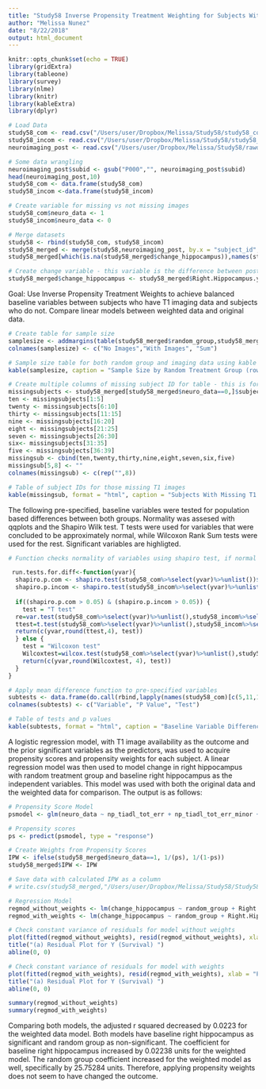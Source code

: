 ```yaml
---
title: "Study58 Inverse Propensity Treatment Weighting for Subjects With T1 Baseline Images VS Subjects Without"
author: "Melissa Nunez"
date: "8/22/2018"
output: html_document
---
```


```r
knitr::opts_chunk$set(echo = TRUE)
library(gridExtra)
library(tableone)
library(survey)
library(nlme)
library(knitr)
library(kableExtra)
library(dplyr)

# Load Data
study58_com <- read.csv("/Users/user/Dropbox/Melissa/Study58/study58_com_dataset.csv")
study58_incom <- read.csv("/Users/user/Dropbox/Melissa/Study58/study58_incom_dataset.csv")
neuroimaging_post <- read.csv("/Users/user/Dropbox/Melissa/Study58/rawdata/Angeliki_FreeSurferCleanResults_Post_2018_2_8_Exercise58_AllData_WithICV.csv")

# Some data wrangling
neuroimaging_post$subid <- gsub("P000","", neuroimaging_post$subid)
head(neuroimaging_post,10)
study58_com <- data.frame(study58_com)
study58_incom <-data.frame(study58_incom)

# Create variable for missing vs not missing images
study58_com$neuro_data <- 1
study58_incom$neuro_data <- 0

# Merge datasets
study58 <- rbind(study58_com, study58_incom)
study58_merged <- merge(study58,neuroimaging_post, by.x = "subject_id", by.y = "subid", all.x = TRUE)
study58_merged[which(is.na(study58_merged$change_hippocampus)),names(study58_merged[1:3])]

# Create change variable - this variable is the difference between post hippocampus value and baseline hippocampus value
study58_merged$change_hippocampus <- study58_merged$Right.Hippocampus.y - study58_merged$Right.Hippocampus.x

```


Goal: Use Inverse Propensity Treatment Weights to achieve balanced baseline variables between subjects who have T1 imaging data and 
subjects who do not. Compare linear models between weighted data and original data.


```r
# Create table for sample size
samplesize <- addmargins(table(study58_merged$random_group,study58_merged$neuro_data))
colnames(samplesize) <- c("No Images","With Images", "Sum")

# Sample size table for both random group and imaging data using kable (prettier)
kable(samplesize, caption = "Sample Size by Random Treatment Group (rows) and T1 Image  Availability (columns)", format = "html") %>% kable_styling(bootstrap_options = "striped", full_width = F) %>% column_spec(1, bold = T)

# Create multiple columns of missing subject ID for table - this is for the upcoming table
missingsubjects <- study58_merged[study58_merged$neuro_data==0,]$subject_id
ten <- missingsubjects[1:5]
twenty <- missingsubjects[6:10]
thirty <- missingsubjects[11:15]
nine <- missingsubjects[16:20]
eight <- missingsubjects[21:25]
seven <- missingsubjects[26:30]
six<- missingsubjects[31:35]
five <- missingsubjects[36:39]
missingsub <- cbind(ten,twenty,thirty,nine,eight,seven,six,five)
missingsub[5,8] <- ""
colnames(missingsub) <- c(rep("",8))

# Table of subject IDs for those missing T1 images
kable(missingsub, format = "html", caption = "Subjects With Missing T1 Baseline Images") %>% kable_styling(bootstrap_options = "striped", full_width = F)

```
The following pre-specified, baseline variables were tested for population based differences between both groups. Normality was assesed
with qqplots and the Shapiro Wilk test. T tests were used for variables that were concluded to be approximately normal, while Wilcoxon
Rank Sum tests were used for the rest. Significant variables are highligted.

```r
# Function checks normality of variables using shapiro test, if normal then checks constant variance and runs ttest. If not normal then wilcoxon test is used.

 run.tests.for.diff<-function(yvar){
  shapiro.p.com <- shapiro.test(study58_com%>%select(yvar)%>%unlist())$p.value
  shapiro.p.incom <- shapiro.test(study58_incom%>%select(yvar)%>%unlist())$p.value
  
  if((shapiro.p.com > 0.05) & (shapiro.p.incom > 0.05)) {
    test = "T test"
  re=var.test(study58_com%>%select(yvar)%>%unlist(),study58_incom%>%select(yvar)%>%unlist(), alternative = "two.sided")$p.value
  ttest=t.test(study58_com%>%select(yvar)%>%unlist(),study58_incom%>%select(yvar)%>%unlist(), var.equal=(re >.05), paired=FALSE)$p.value
  return(c(yvar,round(ttest,4), test))
  } else {
    test = "Wilcoxon test"
    Wilcoxtest=wilcox.test(study58_com%>%select(yvar)%>%unlist(),study58_incom%>%select(yvar)%>%unlist(), alternative = "two.sided")$p.value
    return(c(yvar,round(Wilcoxtest, 4), test))
  }
}

# Apply mean difference function to pre-specified variables
subtests <- data.frame(do.call(rbind,lapply(names(study58_com)[c(5,11,15:25,39:41)],run.tests.for.diff)))
colnames(subtests) <- c("Variable", "P Value", "Test")

# Table of tests and p values
kable(subtests, format = "html", caption = "Baseline Variable Differences Between Subjects With T1 Images VS Subjects Without") %>% kable_styling(bootstrap_options = "striped", full_width = F) %>% row_spec(4:6, background = "lightyellow")

```

A logistic regression model, with T1 image availability as the outcome and the prior significant variables as the predictors, was used to
acquire propensity scores and propensity weights for each subject. A linear regression model was then used to model change in right
hippocampus with random treatment group and baseline right hippocampus as the independent variables. This model was used with both the
original data and the weighted data for comparison. The output is as follows:

```r
# Propensity Score Model
psmodel <- glm(neuro_data ~ np_tiadl_tot_err + np_tiadl_tot_err_minor + np_tiadl_tot_err_major, data = study58_merged, family = binomial(link = "logit"))

# Propensity scores
ps <- predict(psmodel, type = "response")

# Create Weights from Propensity Scores
IPW <- ifelse(study58_merged$neuro_data==1, 1/(ps), 1/(1-ps))
study58_merged$IPW <- IPW

# Save data with calculated IPW as a column
# write.csv(study58_merged,"/Users/user/Dropbox/Melissa/Study58/Study58_Merged_NeuroPreAndPost.csv")

# Regression Model
regmod_without_weights <- lm(change_hippocampus ~ random_group + Right.Hippocampus.x, data = study58_merged)
regmod_with_weights <- lm(change_hippocampus ~ random_group + Right.Hippocampus.x, data = study58_merged, weights = study58_merged$IPW)

# Check constant variance of residuals for model without weights
plot(fitted(regmod_without_weights), resid(regmod_without_weights), xlab = "Predicted/Fitted value", ylab = "Residual")
title("(a) Residual Plot for Y (Survival) ")
abline(0, 0)

# Check constant variance of residuals for model with weights
plot(fitted(regmod_with_weights), resid(regmod_with_weights), xlab = "Predicted/Fitted value", ylab = "Residual")
title("(a) Residual Plot for Y (Survival) ")
abline(0, 0)

summary(regmod_without_weights)
summary(regmod_with_weights)
```

Comparing both models, the adjusted r squared decreased by 0.0223 for the weighted data model.
Both models have baseline right hippocampus as significant and random group as non-significant. 
The coefficient for baseline right hippocampus increased by 0.02238 units for the weighted model. 
The random group coefficient increased for the weighted model as well, specifically by 25.75284 units. 
Therefore, applying propensity weights does not seem to have changed the outcome.
